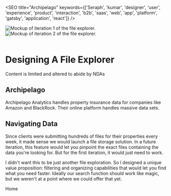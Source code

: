 

<SEO title="Archipelago" keywords={['Seraph', 'kumar', 'designer', 'user', 'experience', 'product', 'interaction', 'b2b', 'saas', 'web', 'app', 'platform', 'gatsby', 'application', 'react']} />

<img height="auto" loading="eager" src={current} alt="Mockup of iteration 1 of the file explorer." class="center" /><br  />
<img height="auto" loading="eager" src={future} alt="Mockup of iteration 2 of the file explorer." class="center" /><br  /><br  />

# Designing A File Explorer
<div class="nda"> Content is limited and altered to abide by NDAs </div>

## Archipelago
Archipelago Analytics handles property insurance data for companies like Amazon and BlackRock.
Their online platform handles massive data sets.

## Navigating Data
Since clients were submitting hundreds of files for their properties every week, it made sense we would
launch a file storage solution. In a future iteration, this feature would let you pinpoint the exact files
containing the data you're looking for. But for the first iteration, it would just need to work.

I didn't want this to be just another file exploration. So I designed a unique value proposition: filtering
and organizing capabilities that would let you find what you need faster. Ideally our search function should
work like magic, but we weren't at a point where we could offer that yet.


<Link to="/">Home</Link>
